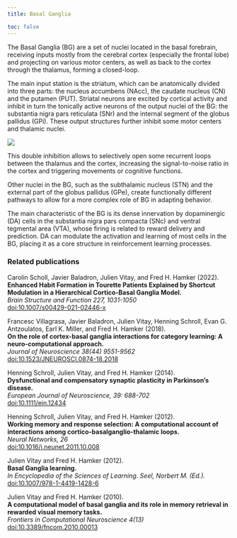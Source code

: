 ```yaml
---
title: Basal Ganglia

toc: false
---
```


The Basal Ganglia (BG) are a set of nuclei located in the basal forebrain, receiving inputs mostly from the cerebral cortex (especially the frontal lobe) and projecting on various motor centers, as well as back to the cortex through the thalamus, forming a closed-loop. 

The main input station is the striatum, which can be anatomically divided into three parts: the nucleus accumbens (NAcc), the caudate nucleus (CN) and the putamen (PUT). Striatal neurons are excited by cortical activity and inhibit in turn the tonically active neurons of the output nuclei of the BG: the substantia nigra pars reticulata (SNr) and the internal segment of the globus pallidus (GPi). These output structures further inhibit some motor centers and thalamic nuclei. 

![](../img/basalganglia.png)

This double inhibition allows to selectively open some recurrent loops between the thalamus and the cortex, increasing the signal-to-noise ratio in the cortex and triggering movements or cognitive functions. 

Other nuclei in the BG, such as the subthalamic nucleus (STN) and the external part of the globus pallidus (GPe), create functionally different pathways to allow for a more complex role of BG in adapting behavior. 

The main characteristic of the BG is its dense innervation by dopaminergic (DA) cells in the substantia nigra pars compacta (SNc) and ventral tegmental area (VTA), whose firing is related to reward delivery and prediction. DA can modulate the activation and learning of most cells in the BG, placing it as a core structure in reinforcement learning processes. 

### Related publications

Carolin Scholl, Javier Baladron, Julien Vitay, and Fred H. Hamker (2022).\
**Enhanced Habit Formation in Tourette Patients Explained by Shortcut Modulation in a Hierarchical Cortico-Basal Ganglia Model.**\
*Brain Structure and Function 227, 1031-1050*\
[doi:10.1007/s00429-021-02446-x](https:doi.org/10.1007/s00429-021-02446-x)

Francesc Villagrasa, Javier Baladron, Julien Vitay, Henning Schroll, Evan G. Antzoulatos, Earl K. Miller, and Fred H. Hamker (2018).\
**On the role of cortex-basal ganglia interactions for category learning: A neuro-computational approach.**\
*Journal of Neuroscience 38(44) 9551-9562*\
[doi:10.1523/JNEUROSCI.0874-18.2018](https:doi.org/10.1523/JNEUROSCI.0874-18.2018)

Henning Schroll, Julien Vitay, and Fred H. Hamker (2014).\
**Dysfunctional and compensatory synaptic plasticity in Parkinson's disease.**\
*European Journal of Neuroscience, 39: 688-702*\
[doi:10.1111/ejn.12434](https:doi.org/10.1111/ejn.12434)

Henning Schroll, Julien Vitay, and Fred H. Hamker (2012).\
**Working memory and response selection: A computational account of interactions among cortico-basalganglio-thalamic loops.**\
*Neural Networks, 26*\
[doi:10.1016/j.neunet.2011.10.008](https:doi.org/10.1016/j.neunet.2011.10.008)

Julien Vitay and Fred H. Hamker (2012).\
**Basal Ganglia learning.**\
*In Encyclopedia of the Sciences of Learning. Seel, Norbert M. (Ed.).*\
[doi:10.1007/978-1-4419-1428-6](https:doi.org/10.1007/978-1-4419-1428-6)

Julien Vitay and Fred H. Hamker (2010). \
**A computational model of basal ganglia and its role in memory retrieval in rewarded visual memory tasks.**\
*Frontiers in Computational Neuroscience 4(13)*\
[doi:10.3389/fncom.2010.00013](https:doi.org/10.3389/fncom.2010.00013)